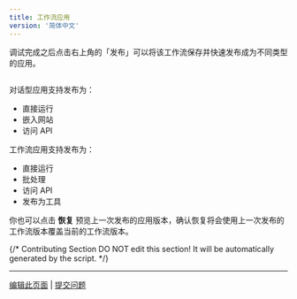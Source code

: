 ```yaml
---
title: 工作流应用
version: '简体中文'
---
```


调试完成之后点击右上角的「发布」可以将该工作流保存并快速发布成为不同类型的应用。

<Frame caption="">
  <img src="/zh-hans/user-guide/.gitbook/assets/output (4) (3).png" alt="" />
</Frame>

对话型应用支持发布为：

* 直接运行
* 嵌入网站
* 访问 API

工作流应用支持发布为：

* 直接运行
* 批处理
* 访问 API
* 发布为工具

你也可以点击 **恢复** 预览上一次发布的应用版本，确认恢复将会使用上一次发布的工作流版本覆盖当前的工作流版本。

{/*
Contributing Section
DO NOT edit this section!
It will be automatically generated by the script.
*/}

---

[编辑此页面](https://github.com/langgenius/dify-docs/edit/main/zh-hans/guides/application-publishing/launch-your-webapp-quickly/flow-app.mdx) | [提交问题](https://github.com/langgenius/dify-docs/issues/new?title=文档问题%3A%20&body=%23%23%20问题描述%0A%3C%21--%20请简要描述您发现的问题%20--%3E%0A%0A%23%23%20页面链接%0Ahttps%3A%2F%2Fgithub.com%2Flanggenius%2Fdify-docs%2Fblob%2Fmain%2Fzh-hans/guides/application-publishing/launch-your-webapp-quickly%2Fflow-app.mdx%0A%0A%23%23%20建议修改%0A%3C%21--%20如果有具体的修改建议，请在此说明%20--%3E%0A%0A%3C%21--%20感谢您对文档质量的关注！%20--%3E)


